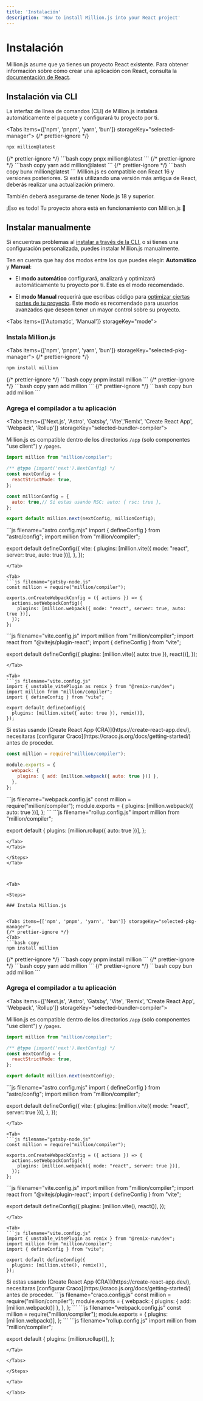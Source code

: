 ```yaml
---
title: 'Instalación'
description: 'How to install Million.js into your React project'
---
```



# Instalación

Million.js asume que ya tienes un proyecto React existente. Para obtener información sobre cómo crear una aplicación con React, consulta la [documentación de React](https://react.dev).

## Instalación via CLI

La interfaz de línea de comandos (CLI) de Million.js instalará automáticamente el paquete y configurará tu proyecto por ti.

<Tabs items={['npm', 'pnpm', 'yarn', 'bun']} storageKey="selected-manager">
  {/* prettier-ignore */}
  <Tab>
  ```bash copy
  npx million@latest
  ```
  </Tab>
  {/* prettier-ignore */}
  <Tab>
  ```bash copy
  pnpx million@latest
  ```
  </Tab>
  {/* prettier-ignore */}
  <Tab>
  ```bash copy
  yarn add million@latest
  ```
  </Tab>
  {/* prettier-ignore */}
  <Tab>
  ```bash copy
  bunx million@latest
  ```
  </Tab>
</Tabs>


<Callout type="info">
Million.js es compatible con React 16 y versiones posteriores. Si estás utilizando una versión más antigua de React, deberás realizar una actualización primero.

También deberá asegurarse de tener Node.js 18 y superior.
</Callout>

¡Eso es todo! Tu proyecto ahora está en funcionamiento con Million.js 🎉

## Instalar manualmente

Si encuentras problemas al [instalar a través de la CLI](#install-via-cli), o si tienes una configuración personalizada, puedes instalar Million.js manualmente.

Ten en cuenta que hay dos modos entre los que puedes elegir: **Automático** y **Manual**:

- El **modo automático** configurará, analizará y optimizará automáticamente tu proyecto por ti. Este es el modo recomendado.

- El **modo Manual** requerirá que escribas código para [optimizar ciertas partes de tu proyecto](/docs/manual-mode/manual-mode).
Este modo es recomendado para usuarios avanzados que deseen tener un mayor control sobre su proyecto.

<Tabs items={['Automatic', 'Manual']} storageKey="mode">

<Tab>

<Steps>

### Instala Million.js

<Tabs items={['npm', 'pnpm', 'yarn', 'bun']} storageKey="selected-pkg-manager">
  {/* prettier-ignore */}
  <Tab>
  ```bash copy
  npm install million
  ```
  </Tab>
  {/* prettier-ignore */}
  <Tab>
  ```bash copy
  pnpm install million
  ```
  </Tab>
  {/* prettier-ignore */}
  <Tab>
  ```bash copy
  yarn add million
  ```
  </Tab>
  {/* prettier-ignore */}
  <Tab>
  ```bash copy
  bun add million
  ```
  </Tab>
</Tabs>

### Agrega el compilador a tu aplicación

<Tabs items={['Next.js', 'Astro', 'Gatsby', 'Vite','Remix', 'Create React App', 'Webpack', 'Rollup']} storageKey="selected-bundler-compiler">
<Tab>

Million.js es compatible dentro de los directorios `/app` (solo componentes "use client") y `/pages`.

```js filename="next.config.mjs"
import million from "million/compiler";

/** @type {import('next').NextConfig} */
const nextConfig = {
  reactStrictMode: true,
};

const millionConfig = {
  auto: true,// Si estas usando RSC: auto: { rsc: true },
};

export default million.next(nextConfig, millionConfig);
```
</Tab>

<Tab>
```js filename="astro.config.mjs"
import { defineConfig } from "astro/config";
import million from "million/compiler";

export default defineConfig({
   vite: {
     plugins: [million.vite({ mode: "react", server: true, auto: true })],
   },
});
```
</Tab>

<Tab>
```js filename="gatsby-node.js"
const million = require("million/compiler");

exports.onCreateWebpackConfig = ({ actions }) => {
  actions.setWebpackConfig({
    plugins: [million.webpack({ mode: "react", server: true, auto: true })],
  });
};
```
</Tab>

<Tab>
```js filename="vite.config.js"
import million from "million/compiler";
import react from "@vitejs/plugin-react";
import { defineConfig } from "vite";

export default defineConfig({
  plugins: [million.vite({ auto: true }), react()],
});
```
</Tab>

<Tab>
```js filename="vite.config.js"
import { unstable_vitePlugin as remix } from "@remix-run/dev";
import million from "million/compiler";
import { defineConfig } from "vite";

export default defineConfig({
  plugins: [million.vite({ auto: true }), remix()],
});
```
</Tab>

<Tab>
  <Callout type="warning">
    Si estas usando [Create React App (CRA)](https://create-react-app.dev/), necesitaras [configurar Craco](https://craco.js.org/docs/getting-started/) antes de proceder.
  </Callout>

```js filename="craco.config.js"
const million = require("million/compiler");

module.exports = {
  webpack: {
    plugins: { add: [million.webpack({ auto: true })] },
  },
};
```
</Tab>

<Tab>
```js filename="webpack.config.js"
const million = require("million/compiler");
module.exports = {
  plugins: [million.webpack({ auto: true })],
};
```
</Tab>

<Tab>
```js filename="rollup.config.js"
import million from "million/compiler";

export default {
  plugins: [million.rollup({ auto: true })],
};
```
</Tab>
</Tabs>

</Steps>
</Tab>



<Tab>

<Steps>

### Instala Million.js


<Tabs items={['npm', 'pnpm', 'yarn', 'bun']} storageKey="selected-pkg-manager">
{/* prettier-ignore */}
<Tab>
```bash copy
npm install million
```

  </Tab>
  {/* prettier-ignore */}
  <Tab>
  ```bash copy
  pnpm install million
  ```
  </Tab>
  {/* prettier-ignore */}
  <Tab>
  ```bash copy
  yarn add million
  ```
  </Tab>
  {/* prettier-ignore */}
  <Tab>
  ```bash copy
  bun add million
  ```
  </Tab>
</Tabs>

### Agrega el compilador a tu aplicación

<Tabs items={['Next.js', 'Astro', 'Gatsby', 'Vite', 'Remix', 'Create React App', 'Webpack', 'Rollup']} storageKey="selected-bundler-compiler">
<Tab>

Million.js es compatible dentro de los directorios `/app` (solo componentes "use client") y `/pages`.

```js filename="next.config.mjs"
import million from "million/compiler";

/** @type {import('next').NextConfig} */
const nextConfig = {
  reactStrictMode: true,
};

export default million.next(nextConfig);
```
</Tab>

<Tab>
```js filename="astro.config.mjs"
import { defineConfig } from "astro/config";
import million from "million/compiler";

export default defineConfig({
  vite: {
    plugins: [million.vite({ mode: "react", server: true })],
  },
});
```
</Tab>

<Tab>
```js filename="gatsby-node.js"
const million = require("million/compiler");

exports.onCreateWebpackConfig = ({ actions }) => {
  actions.setWebpackConfig({
    plugins: [million.webpack({ mode: "react", server: true })],
  });
};
```
</Tab>

<Tab>
```js filename="vite.config.js"
import million from "million/compiler";
import react from "@vitejs/plugin-react";
import { defineConfig } from "vite";

export default defineConfig({
  plugins: [million.vite(), react()],
});
```
</Tab>

<Tab>
```js filename="vite.config.js"
import { unstable_vitePlugin as remix } from "@remix-run/dev";
import million from "million/compiler";
import { defineConfig } from "vite";

export default defineConfig({
  plugins: [million.vite(), remix()],
});
```
</Tab>

<Tab>
<Callout type="warning">
  Si estas usando [Create React App (CRA)](https://create-react-app.dev/), necesitaras [configurar Craco](https://craco.js.org/docs/getting-started/) antes de proceder.
</Callout>
```js filename="craco.config.js"
const million = require("million/compiler");
module.exports = {
  webpack: {
    plugins: { add: [million.webpack()] },
  },
};
```
</Tab>

<Tab>
```js filename="webpack.config.js"
const million = require("million/compiler");
module.exports = {
  plugins: [million.webpack()],
};
```
</Tab>

<Tab>
```js filename="rollup.config.js"
import million from "million/compiler";

export default {
  plugins: [million.rollup()],
};
```
</Tab>

</Tabs>

</Steps>

</Tab>

</Tabs>
